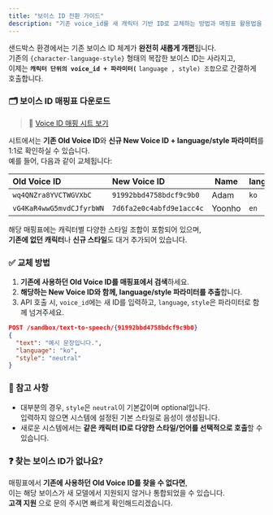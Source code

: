 ```yaml
---
title: "보이스 ID 전환 가이드"
description: "기존 voice_id를 새 캐릭터 기반 ID로 교체하는 방법과 매핑표 활용법을 안내합니다."
---
```


샌드박스 환경에서는 기존 보이스 ID 체계가 **완전히 새롭게 개편**됩니다.\
기존의 `{character-language-style}` 형태의 복잡한 보이스 ID는 사라지고,\
이제는 ****`캐릭터 단위의 voice_id + 파라미터(`**** `language , style) 조합`으로 간결하게 호출합니다.

### 🗂 보이스 ID 매핑표 다운로드

> 🔗 [Voice ID 매핑 시트 보기](https://docs.google.com/spreadsheets/d/1RPP9rxE8lWKrkhU91pdHUxOfYGEpqRSDaIybmVBFFZ0/edit?usp=sharing)

시트에서는 **기존 Old Voice ID**와 **신규 New Voice ID \+ language/style 파라미터**를 1:1로 확인하실 수 있습니다.\
예를 들어, 다음과 같이 교체됩니다:

| Old Voice ID             | New Voice ID             | Name   | language | style     |
| :----------------------- | :----------------------- | ------ | :------- | :-------- |
| `wq4QNZra8YVCTWGVXbC`    | `91992bbd4758bdcf9c9b0`  | Adam   | `ko`     | `neutral` |
| `vG4KaR4wwG5mvdCJfyrbWN` | `7d6fa2e0c4abfd9e1acc4c` | Yoonho | `en`     | `happy`   |

해당 매핑표에는 캐릭터별 다양한 스타일 조합이 포함되어 있으며,\
**기존에 없던 캐릭터**나 **신규 스타일**도 대거 추가되어 있습니다.

### ✅ 교체 방법

1. **기존에 사용하던 Old Voice ID를 매핑표에서 검색**하세요.
2. **해당하는 New Voice ID와 함께, language/style 파라미터를 추출**합니다.
3. API 호출 시, `voice_id`에는 새 ID를 입력하고, `language`, `style`은 파라미터로 함께 넘겨주세요.

```json
POST /sandbox/text-to-speech/{91992bbd4758bdcf9c9b0}
{
  "text": "예시 문장입니다.",
  "language": "ko",
  "style": "neutral"
}
```

### 🧭 참고 사항

- 대부분의 경우, `style`은 `neutral`이 기본값이며 optional입니다.\
  입력하지 않으면 시스템에 설정된 기본 스타일로 음성이 생성됩니다.
- 새로운 시스템에서는 **같은 캐릭터 ID로 다양한 스타일/언어를 선택적으로 호출**할 수 있습니다.

### ❓ 찾는 보이스 ID가 없나요?

매핑표에서 **기존에 사용하던 Old Voice ID를 찾을 수 없다면**,\
이는 해당 보이스가 새 모델에서 지원되지 않거나 통합되었을 수 있습니다.\
**고객 지원** 으로 문의 주시면 빠르게 확인해드리겠습니다.